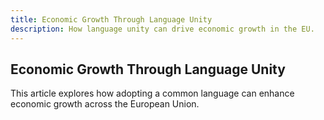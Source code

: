 ```yaml
---
title: Economic Growth Through Language Unity
description: How language unity can drive economic growth in the EU.
---
```


## Economic Growth Through Language Unity

This article explores how adopting a common language can enhance economic growth across the European Union. 